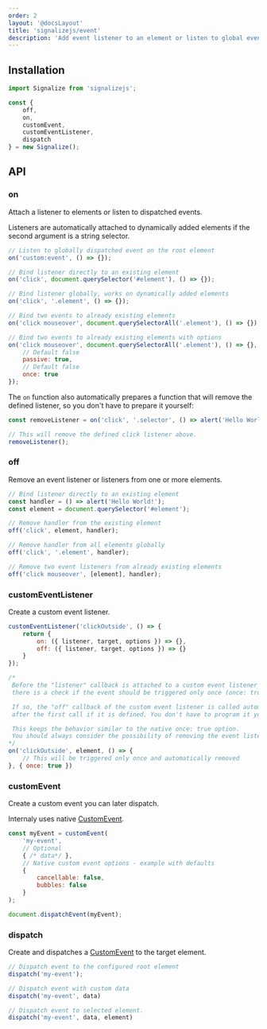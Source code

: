 ```yaml
---
order: 2
layout: '@docsLayout'
title: 'signalizejs/event'
description: 'Add event listener to an element or listen to global events.'
---
```



## Installation
<ImportMapDependencies module="event" />

```js
import Signalize from 'signalizejs';

const {
	off,
	on,
	customEvent,
	customEventListener,
	dispatch
} = new Signalize();
```

## API

### on
Attach a listener to elements or listen to dispatched events.

Listeners are automatically attached to dynamically added elements if the second argument is a string selector.
```js
// Listen to globally dispatched event on the root element
on('custom:event', () => {});

// Bind listener directly to an existing element
on('click', document.querySelector('#element'), () => {});

// Bind listener globally, works on dynamically added elements
on('click', '.element', () => {});

// Bind two events to already existing elements
on('click mouseover', document.querySelectorAll('.element'), () => {});

// Bind two events to already existing elements with options
on('click mouseover', document.querySelectorAll('.element'), () => {}, {
	// Default false
	passive: true,
	// Default false
	once: true
});
```

The `on` function also automatically prepares a function that will remove the defined listener, so you don't have to prepare it yourself:

```js
const removeListener = on('click', '.selector', () => alert('Hello World'));

// This will remove the defined click listener above.
removeListener();
```

### off
Remove an event listener or listeners from one or more elements.

```js
// Bind listener directly to an existing element
const handler = () => alert('Hello World!');
const element = document.querySelector('#element');

// Remove handler from the existing element
off('click', element, handler);

// Remove handler from all elements globally
off('click', '.element', handler);

// Remove two event listeners from already existing elements
off('click mouseover', [element], handler);
```

### customEventListener
Create a custom event listener.

```js
customEventListener('clickOutside', () => {
	return {
		on: ({ listener, target, options }) => {},
		off: ({ listener, target, options }) => {}
	}
});

/*
 Before the "listener" callback is attached to a custom event listener event as an argument,
 there is a check if the event should be triggered only once (once: true).

 If so, the "off" callback of the custom event listener is called automatically
 after the first call if it is defined. You don't have to program it yourself.

 This keeps the behavior similar to the native once: true option.
 You should always consider the possibility of removing the event listener.
*/
on('clickOutside', element, () => {
	// This will be triggered only once and automatically removed
}, { once: true })

```

### customEvent
Create a custom event you can later dispatch.

Internaly uses native [CustomEvent](https://developer.mozilla.org/en-US/docs/Web/API/CustomEvent/CustomEvent).

```js
const myEvent = customEvent(
	'my-event',
	// Optional
	{ /* data*/ },
	// Native custom event options - example with defaults
	{
		cancellable: false,
		bubbles: false
	}
);

document.dispatchEvent(myEvent);
```

### dispatch
Create and dispatches a [CustomEvent](https://developer.mozilla.org/en-US/docs/Web/API/CustomEvent/CustomEvent) to the target element.

```js
// Dispatch event to the configured root element
dispatch('my-event');

// Dispatch event with custom data
dispatch('my-event', data)

// Dispatch event to selected element.
dispatch('my-event', data, element)
```
